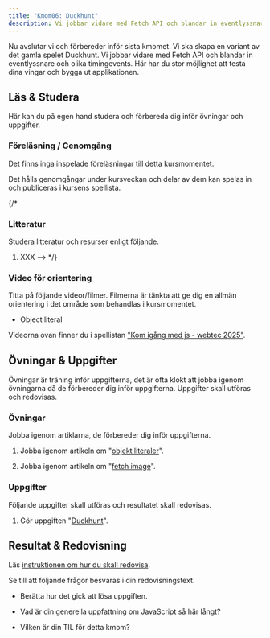 ```yaml
---
title: "Kmom06: Duckhunt"
description: Vi jobbar vidare med Fetch API och blandar in eventlyssnare och olika timingevents.
---
```





Nu avslutar vi och förbereder inför sista kmomet. Vi ska skapa en variant av det gamla spelet Duckhunt. Vi jobbar vidare med Fetch API och blandar in eventlyssnare och olika timingevents. Här har du stor möjlighet att testa dina vingar och bygga ut applikationen.



## Läs & Studera

Här kan du på egen hand studera och förbereda dig inför övningar och uppgifter.




### Föreläsning / Genomgång

Det finns inga inspelade föreläsningar till detta kursmomentet.

Det hålls genomgångar under kursveckan och delar av dem kan spelas in och publiceras i kursens spellista.



{/*
### Litteratur

Studera litteratur och resurser enligt följande.

1. XXX -->
*/}



### Video för orientering

Titta på följande videor/filmer. Filmerna är tänkta att ge dig en allmän orientering i det område som behandlas i kursmomentet.

* Object literal

Videorna ovan finner du i spellistan ["Kom igång med js - webtec 2025"](https://www.youtube.com/watch?v=ZfK9H6555xo&list=PLKtP9l5q3ce-IVBzwNsm32_cxxscvpc-W).



## Övningar & Uppgifter

Övningar är träning inför uppgifterna, det är ofta klokt att jobba igenom övningarna då de förbereder dig inför uppgifterna. Uppgifter skall utföras och redovisas.



### Övningar

Jobba igenom artiklarna, de förbereder dig inför uppgifterna.

1. Jobba igenom artikeln om "[objekt literaler](/website/laromaterial/ovning/object-och-mer-fetch/objectliteral/)".

1. Jobba igenom artikeln om "[fetch image](/website/laromaterial/ovning/object-och-mer-fetch/fetchimage/)".



### Uppgifter

Följande uppgifter skall utföras och resultatet skall redovisas.

1. Gör uppgiften "[Duckhunt](/website/laromaterial/uppgift/kmom06-duckhunt)".



## Resultat & Redovisning

Läs [instruktionen om hur du skall redovisa](/website/laromaterial/instruktion/resultat-och-redovisning).

Se till att följande frågor besvaras i din redovisningstext.

* Berätta hur det gick att lösa uppgiften.

* Vad är din generella uppfattning om JavaScript så här långt?

* Vilken är din TIL för detta kmom?

